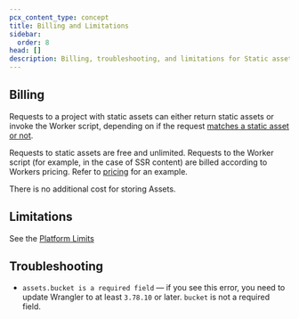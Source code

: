 ```yaml
---
pcx_content_type: concept
title: Billing and Limitations
sidebar:
  order: 8
head: []
description: Billing, troubleshooting, and limitations for Static assets on Workers
---
```


## Billing

Requests to a project with static assets can either return static assets or invoke the Worker script, depending on if the request [matches a static asset or not](/workers/static-assets/routing/).

Requests to static assets are free and unlimited. Requests to the Worker script (for example, in the case of SSR content) are billed according to Workers pricing. Refer to [pricing](/workers/platform/pricing/#example-2) for an example.

There is no additional cost for storing Assets.

## Limitations

See the [Platform Limits](/workers/platform/limits/#static-assets)

## Troubleshooting

- `assets.bucket is a required field` — if you see this error, you need to update Wrangler to at least `3.78.10` or later. `bucket` is not a required field.
